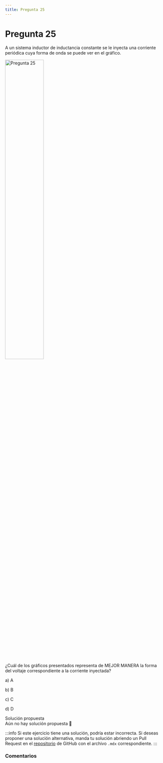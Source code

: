```yaml
---
title: Pregunta 25
---
```



# Pregunta 25

<div className="exercise">
A un sistema inductor de inductancia constante se le inyecta una corriente periódica cuya forma de onda se puede ver en el gráfico.

<Image
  src="science/electromagnetism/exercises/2024-2/p25/image.png"
  alt="Pregunta 25"
  width="50%"
/>

¿Cuál de los gráficos presentados representa de MEJOR MANERA la forma del voltaje correspondiente a la corriente inyectada?

a) A

b) B

c) C

d) D

</div>

<MDXDetails>
<summary>Solución propuesta</summary>

<div className="exercise">
Aún no hay solución propuesta 🥲
</div>

:::info
Si este ejercicio tiene una solución, podría estar incorrecta. Si deseas proponer una solución alternativa, manda tu solución abriendo
un Pull Request en el [repositorio](https://github.com/crow-rojas/apuntes-fundamentals/pulls) de GitHub con el archivo
`.mdx` correspondiente.
:::

</MDXDetails>

### Comentarios

<Disqus
  url="https://crow-rojas.github.io/apuntes-fundamentals/docs/science/electromagnetism/exercises/2024-2/p25"
  identifier="docs/science/electromagnetism/exercises/2024-2/p25"
  title="2024-2 Electricidad y Magnetismo - Pregunta 25"
/>
